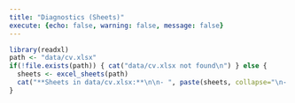 ```yaml
---
title: "Diagnostics (Sheets)"
execute: {echo: false, warning: false, message: false}
---
```


```r
library(readxl)
path <- "data/cv.xlsx"
if(!file.exists(path)) { cat("data/cv.xlsx not found\n") } else {
  sheets <- excel_sheets(path)
  cat("**Sheets in data/cv.xlsx:**\n\n- ", paste(sheets, collapse="\n- "), "\n")
}
```
